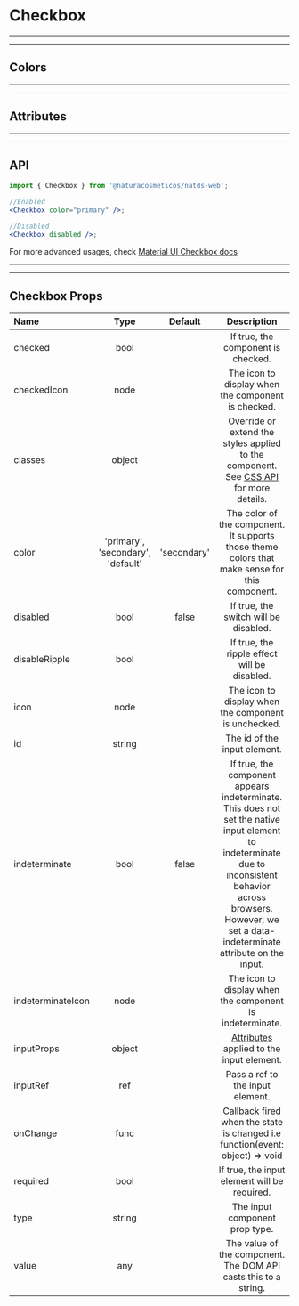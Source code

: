 
# Checkbox

---

---

## Colors

<Provider theme={themes.natura.light}>
  <ComponentWithLabel componentList={colors} />
</Provider>

---

---

## Attributes

<Provider theme={themes.natura.light}>
  <ComponentWithLabel componentList={attributes} />
</Provider>

---

---

## API

```jsx highlight-line="2"
import { Checkbox } from '@naturacosmeticos/natds-web';

//Enabled
<Checkbox color="primary" />;

//Disabled
<Checkbox disabled />;
```

For more advanced usages, check [Material UI Checkbox docs](https://material-ui.com/components/checkboxes/)

---

---

## Checkbox Props

| Name              |               Type                |            Default            |                                                                                                     Description                                                                                                      |
| :---------------- | :-------------------------------: | :---------------------------: | :------------------------------------------------------------------------------------------------------------------------------------------------------------------------------------------------------------------: |
| checked           |               bool                |                               |                                                                                          If true, the component is checked.                                                                                          |
| checkedIcon       |               node                |                               |                                                                                  The icon to display when the component is checked.                                                                                  |
| classes           |              object               |                               |                                         Override or extend the styles applied to the component. See [CSS API](https://material-ui.com/pt/api/switch/#css) for more details.                                          |
| color             | 'primary', 'secondary', 'default' |          'secondary'          |                                                            The color of the component. It supports those theme colors that make sense for this component.                                                            |
| disabled          |               bool                |             false             |                                                                                        If true, the switch will be disabled.                                                                                         |
| disableRipple     |               bool                |                               |                                                                                     If true, the ripple effect will be disabled.                                                                                     |
| icon              |               node                |                               |                                                                                 The icon to display when the component is unchecked.                                                                                 |
| id                |              string               |                               |                                                                                             The id of the input element.                                                                                             |
| indeterminate     |               bool                |             false             | If true, the component appears indeterminate. This does not set the native input element to indeterminate due to inconsistent behavior across browsers. However, we set a data-indeterminate attribute on the input. |
| indeterminateIcon |               node                | <IndeterminateCheckBoxIcon /> |                                                                               The icon to display when the component is indeterminate.                                                                               |
| inputProps        |              object               |                               |                                                [Attributes](https://developer.mozilla.org/en-US/docs/Web/HTML/Element/input#Attributes) applied to the input element.                                                |
| inputRef          |                ref                |                               |                                                                                           Pass a ref to the input element.                                                                                           |
| onChange          |               func                |                               |                                                                     Callback fired when the state is changed i.e function(event: object) => void                                                                     |
| required          |               bool                |                               |                                                                                     If true, the input element will be required.                                                                                     |
| type              |              string               |                               |                                                                                            The input component prop type.                                                                                            |
| value             |                any                |                               |                                                                           The value of the component. The DOM API casts this to a string.                                                                            |
